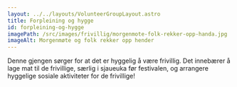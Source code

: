 ```yaml
---
layout: ../../layouts/VolunteerGroupLayout.astro
title: Forpleining og hygge
id: forpleining-og-hygge
imagePath: /src/images/frivillig/morgenmote-folk-rekker-opp-handa.jpg
imageAlt: Morgenmøte og folk rekker opp hender
---
```


Denne gjengen sørger for at det er hyggelig å være frivillig. Det innebærer å lage mat til de frivillige, særlig i sjaueuka før festivalen, og arrangere hyggelige sosiale aktiviteter for de frivillige!
